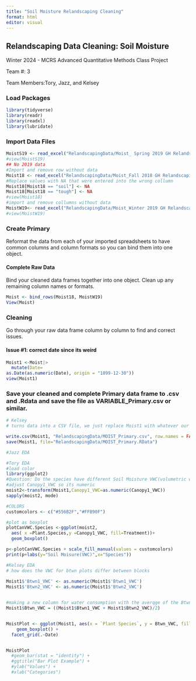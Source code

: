 ```yaml
---
title: "Soil Moisture Relandscaping Cleaning"
format: html
editor: visual
---
```


## Relandscaping Data Cleaning: Soil Moisture

Winter 2024 - MCRS Advanced Quantitative Methods Class Project

Team #: 3

Team Members:Tory, Jazz, and Kelsey

### Load Packages

```r
library(tidyverse)
library(readr)
library(readxl)
library(lubridate)

```

### Import Data Files

```r

MoistS19 <- read_excel("RelandscapingData/Moist_ Spring 2019 GH Relandscaping Soil Moisture Data.xlsx")
#view(MoistS19)
## No 2019 data
#Import and remove row without data
Moist18 <- read_excel("RelandscapingData/Moist_Fall 2018 GH Relandscaping Soil Moisture Data.xlsx", col_types = "text") %>% slice(-1)
#Replace values with NA that were entered into the wrong collumn
Moist18[Moist18 == "soil"] <- NA
Moist18[Moist18 == "tough"] <- NA
#view(Moist18)
#import and remove collumns without data
MoistW19<- read_excel("RelandscapingData/Moist_Winter 2019 GH Relandscaping Soil Moisture Data.xlsx", col_types ="text") %>% slice(-1,-4)
#view(MoistW19)

```

### Create Primary

Reformat the data from each of your imported spreadsheets to have common columns and column formats so you can bind them into one object.

#### Complete Raw Data

Bind your cleaned data frames together into one object. Clean up any remaining column names or formats.

```r
Moist <- bind_rows(Moist18, MoistW19)
View(Moist)
```

### Cleaning

Go through your raw data frame column by column to find and correct issues.

#### Issue #1: correct date since its weird

```r
Moist1 <-Moist|>
  mutate(Date=
as.Date(as.numeric(Date), origin = "1899-12-30"))
view(Moist1)
```

### Save your cleaned and complete Primary data frame to .csv and .Rdata and save the file as VARIABLE_Primary.csv or similar.

```r
# Kelsey 
# turns data into a CSV file, we just replace Moist1 with whatever our final data set is named 

write.csv(Moist1, "RelandscapingData/MOIST_Primary.csv", row.names = FALSE)
save(Moist1, file="RelandscapingData/MOIST_Primary.RData")
```

```r
#Jazz EDA

```

```r
#Tory EDA
#load color
library(ggplot2)
#Question: Do the species have different Soil Moisture VWC(volumetric water content)?
#adjust Canopy1_VWC so its numeric
moist2<-transform(Moist1,Canopy1_VWC=as.numeric(Canopy1_VWC))
sapply(moist2, mode)

#COLORS
customcolors <- c("#556B2F","#FFB90F")

#plot as boxplot
plotCanVWC.Species <-ggplot(moist2, 
  aes( x =Plant.Species,y =Canopy1_VWC, fill=Treatment))+
  geom_boxplot()

p<-plotCanVWC.Species + scale_fill_manual(values = customcolors)
print(p+labs(y="Soil Moisure(VWC)",x="Species"))

```

```r
#Kelsey EDA
# how does the VWC for btwn plots differ between blocks
  
Moist1$'Btwn1_VWC' <- as.numeric(Moist1$'Btwn1_VWC')
Moist1$'Btwn2_VWC' <- as.numeric(Moist1$'Btwn2_VWC')


#making a new column for water consumption with the averqge of the Btwn1 and Btwn2 values 
Moist1$Btwn_VWC = ((Moist1$Btwn1_VWC + Moist1$Btwn2_VWC)/2)


MoistPlot <- ggplot(Moist1, aes(x = `Plant Species`, y = Btwn_VWC, fill = Treatment)) + 
    geom_boxplot() +
  facet_grid(.~Date)


MoistPlot
  #geom_bar(stat = "identity") +
  #ggtitle("Bar Plot Example") +
  #ylab("Values") +
  #xlab("Categories")
```
